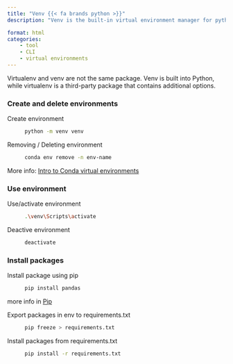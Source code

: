 ```yaml
---
title: "Venv {{< fa brands python >}}"
description: "Venv is the built-in virtual environment manager for python."

format: html
categories:
    - tool
    - CLI
    - virtual environments
---
```

 
::: {.callout-warning} 
Virtualenv and venv are not the same package. Venv is built into Python, while virtualenv is a third-party package that contains additional options. 
:::

### Create and delete environments

Create environment
: ```bash
python -m venv venv
```

Removing / Deleting environment
: ```bash
conda env remove -n env-name
```

More info:
[Intro to Conda virtual environments](https://towardsdatascience.com/introduction-to-conda-virtual-environments-eaea4ac84e28)


### Use environment

Use/activate environment
: ```bash
.\venv\Scripts\activate
```

Deactive environment
: ```bash
deactivate
```

### Install packages

Install package using pip
: ```bash
pip install pandas 
```

more info in [Pip](chatsheets/Languages/Python/pip.qmd)

Export packages in env to requirements.txt
: ```bash
pip freeze > requirements.txt
```

Install packages from requirements.txt
: ```bash
pip install -r requirements.txt
``` 

